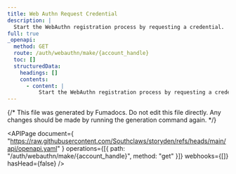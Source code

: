 ```yaml
---
title: Web Authn Request Credential
description: |
  Start the WebAuthn registration process by requesting a credential.
full: true
_openapi:
  method: GET
  route: /auth/webauthn/make/{account_handle}
  toc: []
  structuredData:
    headings: []
    contents:
      - content: |
          Start the WebAuthn registration process by requesting a credential.
---
```


{/* This file was generated by Fumadocs. Do not edit this file directly. Any changes should be made by running the generation command again. */}

<APIPage
  document={
    "https://raw.githubusercontent.com/Southclaws/storyden/refs/heads/main/api/openapi.yaml"
  }
  operations={[{ path: "/auth/webauthn/make/{account_handle}", method: "get" }]}
  webhooks={[]}
  hasHead={false}
/>
